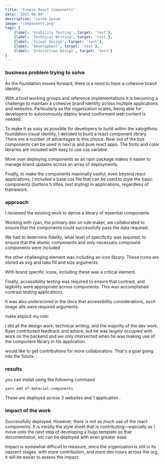 ```yaml
---
title: 'Simple React Components'
date: '2021-06-04'
description: 'Lorem Ipsum'
image: 'components.png'
tags: [
    {label: 'Usability Testing', target: 'test'},
    {label: 'Technical Writing', target: 'test'},
    {label: 'Visual Design', target: 'test'},
    {label: 'Development', target: 'test'},
    {label: 'Interaction Design', target: 'test'}
]
---
```


### business problem trying to solve

As the foundation moves forward, there is a need to have a cohesive brand identity.

With a host working groups and reference implementations it is becoming a challenge to maintain a cohesive brand identity across multiple applications and websites. Particularly as the organization scales, being able for developers to autonomously deploy brand conformant web content is needed.

To make it as easy as possible for developers to build within the xalogithms foundation visual identity, I decided to build a react component library. There ere a number of advantages to this choice. Now out of the box components can be used in next js and pure react apps. The fonts and color libraries are included with easy to use css variable.

More over deploying components as an npm package makes it easier to manage brand updates across an array of deployments.

Finally, to make the components maximally useful, even beyond react applications, I included a base css file that can be used to style the basic components (buttons h titles, text styling) in applications, regardless of framework. 

### approach

I reviewed the existing work to derive a library of essential components. 

Working with ryan, the primary dev on rule maker, we collaborated to ensure that the components could successfully pass the data required. 

We had to determine fidelity, what level of specificity was required, to ensure that the atomic components and only necessary compound components were included

the other challenging element was including an icon library. These icons are stored as svg and take fill and size arguments.

With brand specific icons, including these was a critical element.

Finally, accessibility testing was required to ensure that contrast, and legibility were appropriate across components. This was accomplished contrast testing applications.

It was also underscored in the docs that accessibility considerations, such image alts were required arguments. 

make explicit my role:

I did all the design work, technical writing, and the majority of the dev work. Ryan contributed feedback and advice, but he was largely occupied with work on the backend and we only intersected when he was making use of the component library in his application.

would like to get contributions for more collaborators. That's a goal going into the future. 

### results

you can install using the following command 

`yarn add xf-material-components`

These are deployed across 3 websites and 1 application .

### impact of the work

Successfully deployed. However, there is not as much use of the react components. It is mostly the style sheet that is contributing—espcially as I move onto the next step of developing a hugo template so that documentation, etc can be deployed with even greater ease.

Impact is somewhat difficult to measure, since the organization is still in its  nascent stages. with more contribution, and more dev hours across the org, it will be easier to assess the impact.